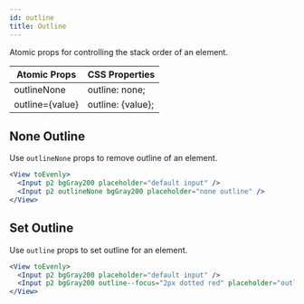 ```yaml
---
id: outline
title: Outline
---
```


Atomic props for controlling the stack order of an element.

| Atomic Props    | CSS Properties    |
| --------------- | ----------------- |
| outlineNone     | outline: none;    |
| outline={value} | outline: {value}; |

## None Outline

Use `outlineNone` props to remove outline of an element.

```jsx live
<View toEvenly>
  <Input p2 bgGray200 placeholder="default input" />
  <Input p2 outlineNone bgGray200 placeholder="none outline" />
</View>
```

## Set Outline

Use `outline` props to set outline for an element.

```jsx live
<View toEvenly>
  <Input p2 bgGray200 placeholder="default input" />
  <Input p2 bgGray200 outline--focus="2px dotted red" placeholder="outline on focus" />
</View>
```

